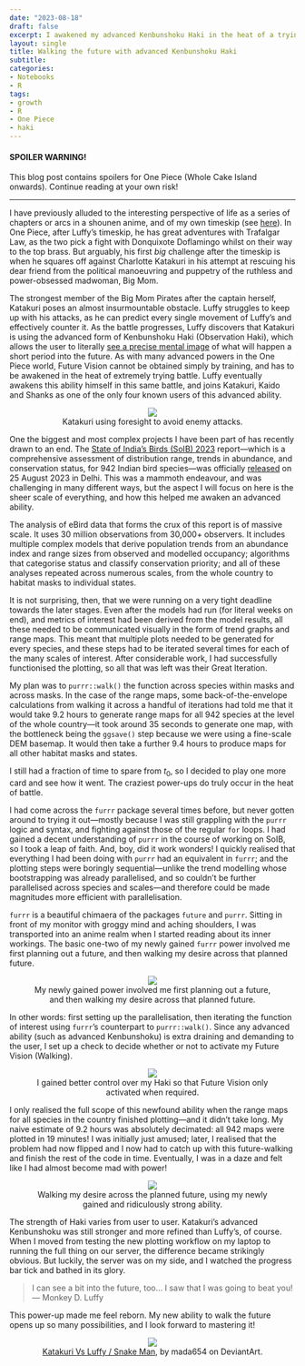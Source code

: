 ```yaml
---
date: "2023-08-18"
draft: false
excerpt: I awakened my advanced Kenbunshoku Haki in the heat of a trying battle. I can now plan futures and walk out my desires across them.
layout: single
title: Walking the future with advanced Kenbunshoku Haki
subtitle: 
categories:
- Notebooks
- R
tags:
- growth
- R
- One Piece
- haki
---
```


#### SPOILER WARNING!

This blog post contains spoilers for One Piece (Whole Cake Island onwards). Continue reading at your own risk!

***

I have previously alluded to the interesting perspective of life as a series of chapters or arcs in a shounen anime, and of my own timeskip (see [here](https://kartrick.rbind.io/blog/07_turnofyear/)). In One Piece, after Luffy's timeskip, he has great adventures with Trafalgar Law, as the two pick a fight with Donquixote Doflamingo whilst on their way to the top brass. But arguably, his first *big* challenge after the timeskip is when he squares off against Charlotte Katakuri in his attempt at rescuing his dear friend from the political manoeuvring and puppetry of the ruthless and power-obsessed madwoman, Big Mom.

The strongest member of the Big Mom Pirates after the captain herself, Katakuri poses an almost insurmountable obstacle. Luffy struggles to keep up with his attacks, as he can predict every single movement of Luffy's and effectively counter it. As the battle progresses, Luffy discovers that Katakuri is using the advanced form of Kenbunshoku Haki (Observation Haki), which allows the user to literally [see a precise mental image](https://onepiece.fandom.com/wiki/Haki/Kenbunshoku_Haki#Future_Vision) of what will happen a short period into the future. As with many advanced powers in the One Piece world, Future Vision cannot be obtained simply by training, and has to be awakened in the heat of extremely trying battle. Luffy eventually awakens this ability himself in this same battle, and joins Katakuri, Kaido and Shanks as one of the only four known users of this advanced ability.

<div style="text-align: center;">
<figure>
    <img src="katakuri_futuresight.jpg" align="middle">
    <figcaption>Katakuri using foresight to avoid enemy attacks.</figcaption>
</figure>
</div>

One the biggest and most complex projects I have been part of has recently drawn to an end. The [State of India's Birds (SoIB) 2023](https://stateofindiasbirds.in/) report---which is a comprehensive assessment of distribution range, trends in abundance, and conservation status, for 942 Indian bird species---was officially [released](https://www.youtube.com/live/gJgXuRPl9vg?si=XMtOT9BxT3jwE-F_&t=344) on 25 August 2023 in Delhi. This was a mammoth endeavour, and was challenging in many different ways, but the aspect I will focus on here is the sheer scale of everything, and how this helped me awaken an advanced ability.

The analysis of eBird data that forms the crux of this report is of massive scale. It uses 30 million observations from 30,000+ observers. It includes multiple complex models that derive population trends from an abundance index and range sizes from observed and modelled occupancy; algorithms that categorise status and classify conservation priority; and all of these analyses repeated across numerous scales, from the whole country to habitat masks to individual states. 

It is not surprising, then, that we were running on a very tight deadline towards the later stages. Even after the models had run (for literal weeks on end), and metrics of interest had been derived from the model results, all these needed to be communicated visually in the form of trend graphs and range maps. This meant that multiple plots needed to be generated for every species, and these steps had to be iterated several times for each of the many scales of interest. After considerable work, I had successfully functionised the plotting, so all that was left was their Great Iteration.

My plan was to `purrr::walk()` the function across species within masks and across masks. In the case of the range maps, some back-of-the-envelope calculations from walking it across a handful of iterations had told me that it would take 9.2 hours to generate range maps for all 942 species at the level of the whole country---it took around 35 seconds to generate one map, with the bottleneck being the `ggsave()` step because we were using a fine-scale DEM basemap. It would then take a further 9.4 hours to produce maps for all other habitat masks and states. 

I still had a fraction of time to spare from $t_{0}$, so I decided to play one more card and see how it went. The craziest power-ups do truly occur in the heat of battle. 

I had come across the `furrr` package several times before, but never gotten around to trying it out---mostly because I was still grappling with the `purrr` logic and syntax, and fighting against those of the regular `for` loops. I had gained a decent understanding of `purrr` in the course of working on SoIB, so I took a leap of faith. And, boy, did it work wonders! I quickly realised that everything I had been doing with `purrr` had an equivalent in `furrr`; and the plotting steps were boringly sequential---unlike the trend modelling whose bootstrapping was already parallelised, and so couldn't be further parallelised across species and scales---and therefore could be made magnitudes more efficient with parallelisation.

`furrr` is a beautiful chimaera of the packages `future` and `purrr`. Sitting in front of my monitor with groggy mind and aching shoulders, I was transported into an anime realm when I started reading about its inner workings. The basic one-two of my newly gained `furrr` power involved me first planning out a future, and then walking my desire across that planned future. 

<div style="text-align: center;">
<figure>
    <img src="future-plan.png" align="middle">
    <figcaption>My newly gained power involved me first planning out a future, and then walking my desire across that planned future.</figcaption>
</figure>
</div>

In other words: first setting up the parallelisation, then iterating the function of interest using `furrr`'s counterpart to `purrr::walk()`. Since any advanced ability (such as advanced Kenbunshoku) is extra draining and demanding to the user, I set up a check to decide whether or not to activate my Future Vision (Walking).

<div style="text-align: center;">
<figure>
    <img src="activate-adv-kenbunshoku.png" align="middle">
    <figcaption>I gained better control over my Haki so that Future Vision only activated when required.</figcaption>
</figure>
</div>

I only realised the full scope of this newfound ability when the range maps for all species in the country finished plotting---and it didn't take long. My naive estimate of 9.2 hours was absolutely decimated: all 942 maps were plotted in 19 minutes! I was initially just amused; later, I realised that the problem had now flipped and I now had to catch up with this future-walking and finish the rest of the code in time. Eventually, I was in a daze and felt like I had almost become mad with power!

<div style="text-align: center;">
<figure>
    <img src="progress.jpg" align="middle">
    <figcaption>Walking my desire across the planned future, using my newly gained and ridiculously strong ability.</figcaption>
</figure>
</div>

The strength of Haki varies from user to user. Katakuri's advanced Kenbunshoku was still stronger and more refined than Luffy's, of course. When I moved from testing the new plotting workflow on my laptop to running the full thing on our server, the difference became strikingly obvious. But luckily, the server was on my side, and I watched the progress bar tick and bathed in its glory. 

> I can see a bit into the future, too... I saw that I was going to beat you!
> --- Monkey D. Luffy

This power-up made me feel reborn. My new ability to walk the future opens up so many possibilities, and I look forward to mastering it!

<div style="text-align: center;">
<figure>
    <img src="featured.jpg" align="middle">
    <figcaption><a href="https://www.deviantart.com/mada654/art/Katakuri-Vs-Luffy-Snake-Man-765633030">Katakuri Vs Luffy / Snake Man</a>, by mada654 on DeviantArt.</figcaption>
</figure>
</div>
